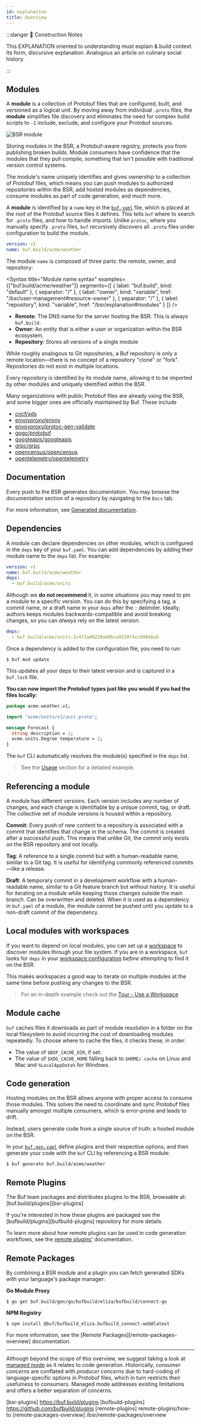 ```yaml
---
id: explanation
title: Overview
---
```


:::danger 🚧 Construction Notes

This EXPLANATION oriented to understanding must explain & build context. Its form, discursive explanation. Analogous an
article on culinary social history.

:::



## Modules

A **module** is a collection of Protobuf files that are configured, built, and
versioned as a logical unit. By moving away from individual `.proto` files, the
**module** simplifies file discovery and eliminates the need for complex build
scripts to `-I` include, exclude, and configure your Protobuf sources.

<Image
  alt="BSR module"
  src="/img/bsr/module_2_with_yaml.png"
  caption="How modules map to Buf YAML configs"
/>

Storing modules in the BSR, a Protobuf-aware registry, protects you from
publishing broken builds. Module consumers have confidence that the modules that
they pull compile, something that isn't possible with traditional version
control systems.

The module's name uniquely identifies and gives ownership to a collection of
Protobuf files, which means you can push modules to authorized repositories
within the BSR, add hosted modules as dependencies, consume modules as part of
code generation, and much more.

A **module** is identified by a `name` key in the
[`buf.yaml`](../configuration/v1/buf-gen-yaml.md) file, which is placed at the root
of the Protobuf source files it defines. This tells `buf` where to search for
`.proto` files, and how to handle imports. Unlike `protoc`, where you manually
specify `.proto` files, `buf` recursively discovers all `.proto` files under
configuration to build the module.

```yaml title=buf.yaml {2}
version: v1
name: buf.build/acme/weather
```

The module `name` is composed of three parts: the remote, owner, and repository:



<Syntax
  title="Module name syntax"
  examples={["buf.build/acme/weather"]}
  segments={[
    { label: "buf.build", kind: "default" },
    { separator: "/" },
    {
      label: "owner",
      kind: "variable",
      href: "/bsr/user-management#resource-owner"
    },
    { separator: "/" },
    { label: "repository", kind: "variable", href: "/bsr/explanation#modules" }
  ]}
/>

- **Remote**: The DNS name for the server hosting the BSR. This is always
`buf.build`.
- **Owner**: An entity that is either a user or organization within the BSR
ecosystem.
- **Repository**: Stores all versions of a single module

While roughly analogous to Git repositories, a Buf repository is only a remote
location&mdash;there is no concept of a repository "clone" or "fork".
Repositories do not exist in multiple locations.

Every repository is identified by its module name, allowing it to be imported
by other modules and uniquely identified within the BSR.

Many organizations with public Protobuf files are already using the BSR, and
some bigger ones are officially maintained by Buf. These include

- [cncf/xds](https://buf.build/cncf/xds)
- [envoyproxy/envoy](https://buf.build/envoyproxy/envoy)
- [envoyproxy/protoc-gen-validate](https://buf.build/envoyproxy/protoc-gen-validate)
- [gogo/protobuf](https://buf.build/gogo/protobuf)
- [googleapis/googleapis](https://buf.build/googleapis/googleapis)
- [grpc/grpc](https://buf.build/grpc/grpc)
- [opencensus/opencensus](https://buf.build/opencensus/opencensus)
- [opentelemetry/opentelemetry](https://buf.build/opentelemetry/opentelemetry)

## Documentation

Every push to the BSR generates documentation. You may browse the documentation
section of a repository by navigating to the `Docs` tab.

For more information, see [Generated documentation](documentation/explanation).

## Dependencies

A module can declare dependencies on other modules, which is configured in the
`deps` key of your `buf.yaml`. You can add dependencies by adding their module
name to the `deps` list. For example:

```yaml title="buf.yaml"
version: v1
name: buf.build/acme/weather
deps:
  - buf.build/acme/units
```

Although we **do not recommend** it, in some situations you may need to pin a
module to a specific version. You can do this by specifying a tag, a commit name,
or a draft name in your `deps` after the `:` delimiter. Ideally, authors keeps
modules backwards-compatible and avoid breaking changes, so you can _always_ rely
on the latest version.

```yaml
deps:
  - buf.build/acme/units:1c473ad9220a49bca9320f4cc690eba5
```

Once a dependency is added to the configuration file, you need to run:

```terminal
$ buf mod update
```

This updates all your deps to their latest version and is captured in a
`buf.lock` file.

**You can now import the Protobuf types just like you would if you had the files
locally:**

```protobuf title="acme/weather/v1/weather.proto" {3,7}
package acme.weather.v1;

import "acme/units/v1/unit.proto";

message Forecast {
  string description = 1;
  acme.units.Degree temperature = 2;
}
```

The `buf` CLI automatically resolves the module(s) specified in the `deps` list.

> See the [Usage](reference#add-a-dependency) section for a detailed
> example.

## Referencing a module

A module has different versions. Each version includes any number of changes,
and each change is identifiable by a unique commit, tag, or draft. The
collective set of module versions is housed within a repository.

**Commit**: Every push of new content to a repository is associated with a
commit that identifies that change in the schema. The commit is created after a
successful push. This means that unlike Git, the commit only exists on the BSR
repository and not locally.

**Tag**: A reference to a single commit but with a human-readable name, similar
to a Git tag. It is useful for identifying commonly referenced
commits&mdash;like a release.

**Draft**: A temporary commit in a development workflow with a human-readable
name, similar to a Git feature branch but without history. It is useful for
iterating on a module while keeping those changes outside the main branch. Can
be overwritten and deleted. When it
is used as a dependency in `buf.yaml` of a module, the module cannot be pushed
until you update to a non-draft commit of the dependency.

## Local modules with workspaces

If you want to depend on local modules, you can set up a
[workspace](../buf/other/workspaces.mdx) to discover modules through your file
system. If you are in a workspace, `buf` looks for `deps` in your
[workspace configuration](../buf/other/workspaces.mdx#configuration) _before_
attempting to find it on the BSR.

This makes workspaces a good way to iterate on multiple modules at the same time
before pushing any changes to the BSR.

> For an in-depth example check out the [Tour - Use a Workspace](/tutorials/tour/use-a-workspace)

## Module cache

`buf` caches files it downloads as part of module resolution in a folder on the
local filesystem to avoid incurring the cost of downloading modules repeatedly.
To choose where to cache the files, it checks these, in order:

- The value of `$BUF_CACHE_DIR`, if set.
- The value of `$XDG_CACHE_HOME` falling back to `$HOME/.cache` on Linux and Mac
and `%LocalAppData%` for Windows.

## Code generation

Hosting modules on the BSR allows anyone with proper access to consume those
modules. This solves the need to coordinate and sync Protobuf files manually
amongst multiple consumers, which is error-prone and leads to drift.

Instead, users generate code from a single source of truth: a hosted module on
the BSR.

In your [`buf.gen.yaml`](../configuration/v1/buf-gen-yaml.md) define plugins and
their respective options, and then generate your code with the `buf` CLI by
referencing a BSR module:

```terminal
$ buf generate buf.build/acme/weather
```

## Remote Plugins

The Buf team packages and distributes plugins to the BSR, browsable at:
[buf.build/plugins][bsr-plugins]

If you're interested in how these plugins are packaged see the
[bufbuild/plugins][bufbuild-plugins] repository for more details.

To learn more about how remote plugins can be used in code generation workflows,
see the [remote plugins'](remote-plugins/how-to) documentation.

## Remote Packages

By combining a BSR module and a plugin you can fetch generated SDKs with your
language's package manager:

**Go Module Proxy**

```terminal
$ go get buf.build/gen/go/bufbuild/eliza/bufbuild/connect-go
```

**NPM Registry**

```terminal
$ npm install @buf/bufbuild_eliza.bufbuild_connect-web@latest
```

For more information, see the [Remote Packages][remote-packages-overview] documentation.

---

Although beyond the scope of this overview, we suggest taking a look at
[managed mode](../buf/generate/managed-mode/reference) as it relates to code generation.
Historically, _consumer concerns_ are conflated with _producer concerns_ due to
hard-coding of language-specific options in Protobuf files, which in turn
restricts their usefulness to consumers. Managed mode addresses existing
limitations and offers a better separation of concerns.

[bsr-plugins]   https://buf.build/plugins
[bufbuild-plugins]   https://github.com/bufbuild/plugins
[remote-plugins]   remote-plugins/how-to
[remote-packages-overview]   /bsr/remote-packages/overview
